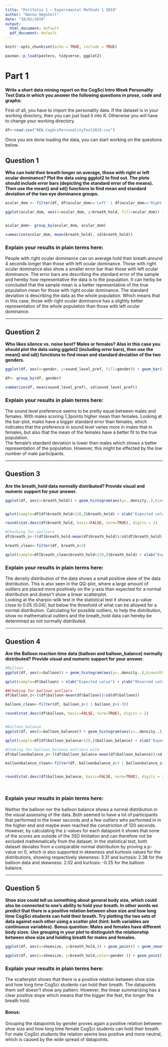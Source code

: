 ---
title: "Portfolio 1 — Experimental Methods 1 2019"
author: "Nanna Høgsholt"
date: "10/02/2019"
output:
  html_document: default
  pdf_document: default
---

```{r setup}
knitr::opts_chunk$set(echo = TRUE, include = TRUE)

pacman::p_load(pastecs, tidyverse, ggplot2)
```

# Part 1

**Write a short data mining report on the CogSci Intro Week Personality Test Data in which you answer the following questions in prose, code and graphs:**

First of all, you have to import the personality data. If the dataset is in your working directory, then you can just load it into R. Otherwise you will have to change your working directory.

```{r load_data}
df<-read.csv("NEW_CogSciPersonalityTest2019.csv")

```

Once you are done loading the data, you can start working on the questions below.

## Question 1

**Who can hold their breath longer on average, those with right or left ocular dominance? Plot the data using ggplot2 to find out. The plots should include error bars (depicting the standard error of the means). Then use the mean() and sd() functions to find mean and standard deviation of the two eye dominance groups.**


```{r question1}

ocular_dom <- filter(df, df$ocular_dom=='Left' | df$ocular_dom=='Right')

ggplot(ocular_dom, aes(x=ocular_dom, y=breath_hold, fill=ocular_dom)) + geom_bar(stat='summary', fun.y=mean) + geom_errorbar(stat='summary', fun.data=mean_se, width=0.5) + scale_fill_brewer(palette = "Set1") 


ocular_dom<- group_by(ocular_dom, ocular_dom)

summarize(ocular_dom, mean(breath_hold), sd(breath_hold))

```

### Explain your results in plain terms here: 
People with right ocular dominance can on average hold their breath around 4 seconds longer than those with left ocular dominance. Those with right ocular dominance also show a smaller error bar than those with left ocular dominance. The error bars are describing the standard error of the sample and hereby how representative the data is to the population. It can herby be concluded that the sample mean is a better representative of the true population mean for those with right ocular dominance. 
The standard deviation is describing the data as the whole population. Which means that in this case, those with right ocular dominance has a slightly better representation of the whole population than those with left ocular dominance. 


---

## Question 2

**Who likes silence vs. noise best? Males or females? Also in this case you should plot the data using ggplot2 (including error bars), then use the mean() and sd() functions to find mean and standard deviation of the two genders.**

```{r question2}

ggplot(df, aes(x=gender, y=sound_level_pref, fill=gender)) + geom_bar(stat='summary', fun.y=mean) + geom_errorbar(stat='summary', fun.data=mean_se, width=0.5)+ scale_fill_brewer(palette = "Set1") 

df<- group_by(df, gender)

summarize(df, mean(sound_level_pref), sd(sound_level_pref))

```

### Explain your results in plain terms here: 
The sound level preference seems to be pretty equal between males and females. With males scoring 1,3points higher mean than females. Looking at the bar-plot, males have a bigger standard error than females, which indicates that the preference in sound level varies more in males that in females, but also that the mean of the females have a better fit to the true population.  
The female’s standard deviation is lower than males which shows a better representation of the population. However, this might be effected by the low number of male participants.


---

## Question 3

**Are the breath_hold data normally distributed? Provide visual and numeric support for your answer.**

```{r question3}
ggplot(df, aes(x=breath_hold)) + geom_histogram(aes(y=..density..),binwidth = 3, fill="white",colour="black" ) + stat_function(fun = dnorm, args = list(mean = mean(df$breath_hold, na.rm = TRUE), sd = sd(df$breath_hold, na.rm = TRUE)), colour= "red", size = 1) +  ggtitle("Breath hold distribution")


qplot(sample=df[df$breath_hold<120,]$breath_hold) + xlab("Expected value") + ylab("Observed value") + stat_qq()+stat_qq_line(colour='red')

round(stat.desc(df$breath_hold, basic=FALSE, norm=TRUE), digits = 2)

#Checking for outliers
df$breath_z<-((df$breath_hold-mean(df$breath_hold))/sd(df$breath_hold))

breath_clean<-filter(df, breath_z<3)

qplot(sample=df[breath_clean$breath_hold<120,]$breath_hold) + xlab("Expected value") + ylab("Observed value") + stat_qq()+stat_qq_line(colour='red') + ggtitle("QQ-plot of breath hold distribution after removing outlies")

```


### Explain your results in plain terms here: 
The density distribution of the data shows a small positive skew of the data distribution. This is also seen in the QQ-plot, where a large amount of outliers are placed more positively on the y-axis than expected for a normal distribution and doesn’t show a linear scatterplot.  
Looking at the sharpio-wilk test in the statistical test it shows a p-value close to 0.05 (0.04), but below the threshold of what can be allowed for a normal distribution. Calculating for possible outliers, to help the distribution, show no mathematical outliers and the breath_hold data can hereby be determined as not normally distributed. 


---

## Question 4

**Are the Balloon reaction time data (balloon and balloon_balance) normally distributed? Provide visual and numeric support for your answer.**

```{r question4}
#Balloon
ggplot(df, aes(x=balloon)) + geom_histogram(aes(y=..density..),binwidth = 2, fill="white",colour="black" ) + stat_function(fun = dnorm, args = list(mean = mean(df$balloon, na.rm = TRUE), sd = sd(df$balloon, na.rm = TRUE)), colour= "red", size = 1) +  ggtitle("Balloon histogram") 

qplot(sample=df$balloon) + xlab("Expected value") + ylab("Observed value") + stat_qq()+stat_qq_line(colour='red') +  ggtitle("Balloon qq-plot")

##Cheking for balloon outliers
df$balloon_z<-((df$balloon-mean(df$balloon))/sd(df$balloon))

balloon_clean<-filter(df, balloon_z<3 | balloon_z>(-3))

round(stat.desc(df$balloon, basic=FALSE, norm=TRUE), digits = 2)


#Balloon_balance
ggplot(df, aes(x=balloon_balance)) + geom_histogram(aes(y=..density..),binwidth = 2, fill="white",colour="black" ) + stat_function(fun = dnorm, args = list(mean = mean(df$balloon_balance, na.rm = TRUE), sd = sd(df$balloon_balance, na.rm = TRUE)), colour= "red", size = 1) +  ggtitle("Balloon balance histogram")

qplot(sample=df[df$balloon_balance<120,]$balloon_balance) + xlab("Expected value") + ylab("Observed value") + stat_qq()+stat_qq_line(colour='red') +  ggtitle("Balloon balance qq-plot")

#Cheking for balloon_balance outliers with
df$balloonbalance_z<-((df$balloon_balance-mean(df$balloon_balance))/sd(df$balloon_balance))

balloonbalance_clean<-filter(df, balloonbalance_z<3 | balloonbalance_z>(-3))


round(stat.desc(df$balloon_balance, basic=FALSE, norm=TRUE), digits = 2)




```


### Explain your results in plain terms here: 
Neither the balloon nor the balloon balance shows a normal distribution in the visual assessing of the data. Both seemed to have a lot of participants that performed in the lower seconds and a few outliers who performed in in the higher end and maybe even reached the constriction of 120 seconds. However, by calculating the z-values for each datapoint it shows that none of the scores are outside of the 3SD limitation and can therefore not be excluded mathematically from the dataset. 
In the statistical test, both dataset deviates from a comparable normal distribution by proving a p-value on 0, which is also supported in skewness and kurtosis values for the distributions, showing respectively skewness: 3.31 and kurtosis: 2.38 for the balloon data and skewness: 2.02 and kurtosis: -0.25 for the balloon balance.  

---

## Question 5

**Shoe size could tell us something about general body size, which could also be connected to one's ability to hold your breath. In other words we predict that there is a positive relation between shoe size and how long time CogSci students can hold their breath. Try plotting the two sets of data against each other using a scatter plot (hint: both variables are continuous variables).**
**Bonus question: Males and females have different body sizes. Use grouping in your plot to distinguish the relationship between shoe size and holding breath for males and females.**

```{r question5}
ggplot(df, aes(x=shoesize, y=breath_hold,)) + geom_point() + geom_smooth(method = "lm", aes( color="linear"))+ scale_color_manual(name="Model" ,values=c(linear="red"))
```

```{r quoestion 5 Bonus}
ggplot(df, aes(x=shoesize, y=breath_hold,color=gender )) + geom_point() + geom_smooth(method = "lm") + scale_fill_brewer(palette = "Blues") + scale_color_brewer(palette = "Set1") 

```


### Explain your results in plain terms here: 
The scatterplot shows that there is a positive relation between shoe size and how long time CogSci students can hold their breath. The datapoints them self doesn't show any pattern. However, the linear summarizing has a clear positive slope which means that the bigger the feet, the longer the breath hold. 

#### **Bonus:**
Grouping the datapoints by gender proves again a positive relation between shoe size and how long time female CogSci students can hold their breath. For male CogSci students the relation seems less positive and more neutral, which is caused by the wide spread of datapoints.





